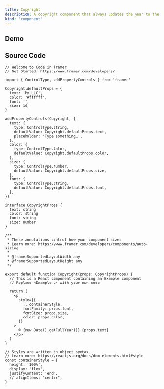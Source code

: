 ```yaml
---
title: Copyright
description: A copyright component that always updates the year to the current year.
kind: 'component'
---
```


## Demo

<Copyright />

## Source Code

```tsx
// Welcome to Code in Framer
// Get Started: https://www.framer.com/developers/

import { ControlType, addPropertyControls } from 'framer'

Copyright.defaultProps = {
  text: 'My LLC',
  color: '#ffffff',
  font: '',
  size: 16,
}

addPropertyControls(Copyright, {
  text: {
    type: ControlType.String,
    defaultValue: Copyright.defaultProps.text,
    placeholder: 'Type something…',
  },
  color: {
    type: ControlType.Color,
    defaultValue: Copyright.defaultProps.color,
  },
  size: {
    type: ControlType.Number,
    defaultValue: Copyright.defaultProps.size,
  },
  font: {
    type: ControlType.String,
    defaultValue: Copyright.defaultProps.font,
  },
})

interface CopyrightProps {
  text: string
  color: string
  font: string
  size: number
}

/**
 * These annotations control how your component sizes
 * Learn more: https://www.framer.com/developers/components/auto-sizing
 *
 * @framerSupportedLayoutWidth any
 * @framerSupportedLayoutHeight any
 */

export default function Copyright(props: CopyrightProps) {
  // This is a React component containing an Example component
  // Replace <Example /> with your own code

  return (
    <p
      style={{
        ...containerStyle,
        fontFamily: props.font,
        fontSize: props.size,
        color: props.color,
      }}
    >
      © {new Date().getFullYear()} {props.text}
    </p>
  )
}

// Styles are written in object syntax
// Learn more: https://reactjs.org/docs/dom-elements.html#style
const containerStyle = {
  height: '100%',
  display: 'flex',
  justifyContent: 'end',
  // alignItems: "center",
}
```
